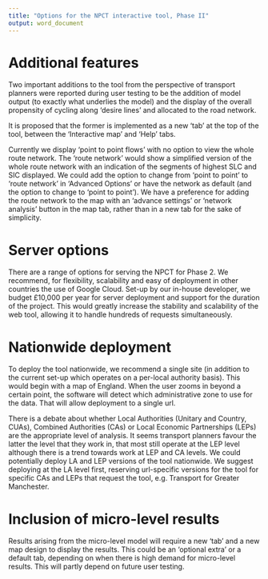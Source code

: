 ```yaml
---
title: "Options for the NPCT interactive tool, Phase II"
output: word_document
---
```


# Additional features

Two important additions to the tool from
the perspective of transport planners were reported during user testing
to be the addition of model
output (to exactly what underlies the model) and the display of the overall
propensity of cycling along 'desire lines' and allocated to the road network.

It is proposed that the former is implemented as a new 'tab' at the top of the
tool, between the 'Interactive map' and 'Help' tabs.

Currently we display 'point to point flows' with no option to view the whole
route network. The 'route network' would show a simplified version of the whole
route network with an indication of the segments of highest SLC and SIC displayed.
We could add the option to change from 'point to point' to 'route network' in
'Advanced Options' or have the network as default (and the option to change to
'point to point'). We have a preference for adding the route network to the
map with an 'advance settings' or 'network analysis' button in the map tab,
rather than in a new tab for the sake of simplicity.

# Server options

There are a range of options for serving the NPCT for Phase 2. We recommend, for
flexibility, scalability and easy of deployment in other countries the use of
Google Cloud. Set-up by our in-house developer, we budget £10,000 per year for
server deployment and support for the duration of the project. This would
greatly increase the stability and scalability of the web tool, allowing it to
handle hundreds of requests simultaneously.

# Nationwide deployment

To deploy the tool nationwide, we recommend a single site (in addition to
the current set-up which operates on a per-local authority basis). This would
begin with a map of England. When the user zooms in beyond a certain point,
the software will detect which administrative zone to use for the data.
That will allow deployment to a single url.

There is a debate about whether Local Authorities (Unitary and Country, CUAs),
Combined Authorities (CAs) or Local Economic Partnerships (LEPs) are
the appropriate level of analysis. It seems transport planners favour the latter
the level that they work in, that most still operate at the LEP level although
there is a trend towards work at LEP and CA levels.
We could potentially deploy LA and LEP versions of the tool nationwide.
We suggest deploying at the LA level first, reserving
url-specific versions for the tool for specific CAs and LEPs that request the tool,
e.g. Transport for Greater Manchester.

# Inclusion of micro-level results 

Results arising from the micro-level model will require a new 'tab'
and a new map design to display the results. This could be an 'optional extra'
or a default tab, depending on when there is high demand for micro-level
results. This will partly depend on future user testing.

